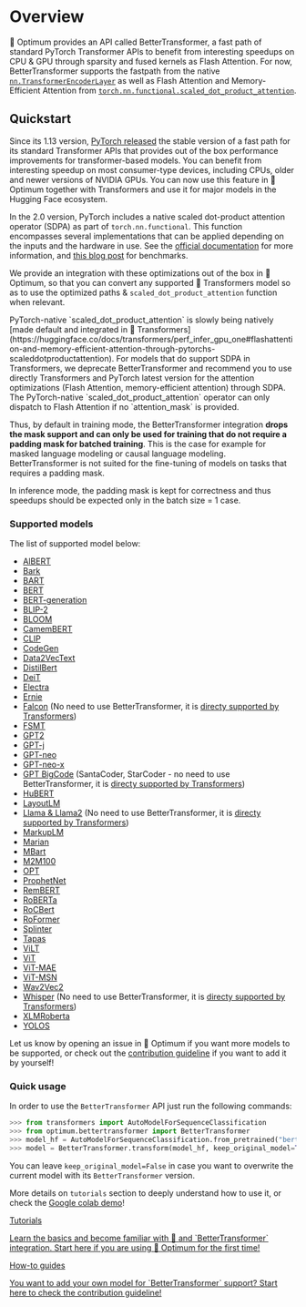 <!--Copyright 2022 The HuggingFace Team. All rights reserved.

Licensed under the Apache License, Version 2.0 (the "License"); you may not use this file except in compliance with
the License. You may obtain a copy of the License at

http://www.apache.org/licenses/LICENSE-2.0

Unless required by applicable law or agreed to in writing, software distributed under the License is distributed on
an "AS IS" BASIS, WITHOUT WARRANTIES OR CONDITIONS OF ANY KIND, either express or implied. See the License for the
specific language governing permissions and limitations under the License.
-->

# Overview

🤗 Optimum provides an API called BetterTransformer, a fast path of standard PyTorch Transformer APIs to benefit from interesting speedups on CPU & GPU through sparsity and fused kernels as Flash Attention. For now, BetterTransformer supports the fastpath from the native [`nn.TransformerEncoderLayer`](https://pytorch.org/blog/a-better-transformer-for-fast-transformer-encoder-inference/) as well as Flash Attention and Memory-Efficient Attention from [`torch.nn.functional.scaled_dot_product_attention`](https://pytorch.org/docs/master/generated/torch.nn.functional.scaled_dot_product_attention.html).

## Quickstart

Since its 1.13 version, [PyTorch released](https://pytorch.org/blog/PyTorch-1.13-release/) the stable version of a fast path for its standard Transformer APIs that provides out of the box performance improvements for transformer-based models. You can benefit from interesting speedup on most consumer-type devices, including CPUs, older and newer versions of NVIDIA GPUs.
You can now use this feature in 🤗 Optimum together with Transformers and use it for major models in the Hugging Face ecosystem.

In the 2.0 version, PyTorch includes a native scaled dot-product attention operator (SDPA) as part of `torch.nn.functional`. This function encompasses several implementations that can be applied depending on the inputs and the hardware in use. See the [official documentation](https://pytorch.org/docs/master/generated/torch.nn.functional.scaled_dot_product_attention) for more information, and [this blog post](https://pytorch.org/blog/out-of-the-box-acceleration/) for benchmarks.

We provide an integration with these optimizations out of the box in 🤗 Optimum, so that you can convert any supported 🤗 Transformers model so as to use the optimized paths & `scaled_dot_product_attention` function when relevant.

<Tip warning={true}>
PyTorch-native `scaled_dot_product_attention` is slowly being natively [made default and integrated in 🤗 Transformers](https://huggingface.co/docs/transformers/perf_infer_gpu_one#flashattention-and-memory-efficient-attention-through-pytorchs-scaleddotproductattention). For models that do support SDPA in Transformers, we deprecate BetterTransformer and recommend you to use directly Transformers and PyTorch latest version for the attention optimizations (Flash Attention, memory-efficient attention) through SDPA.
</Tip>

<Tip warning={true}>
The PyTorch-native `scaled_dot_product_attention` operator can only dispatch to Flash Attention if no `attention_mask` is provided.

Thus, by default in training mode, the BetterTransformer integration **drops the mask support and can only be used for training that do not require a padding mask for batched training**. This is the case for example for masked language modeling or causal language modeling. BetterTransformer is not suited for the fine-tuning of models on tasks that requires a padding mask.

In inference mode, the padding mask is kept for correctness and thus speedups should be expected only in the batch size = 1 case.
</Tip>

### Supported models

The list of supported model below:

- [AlBERT](https://arxiv.org/abs/1909.11942)
- [Bark](https://github.com/suno-ai/bark)
- [BART](https://arxiv.org/abs/1910.13461)
- [BERT](https://arxiv.org/abs/1810.04805)
- [BERT-generation](https://arxiv.org/abs/1907.12461)
- [BLIP-2](https://arxiv.org/abs/2301.12597)
- [BLOOM](https://arxiv.org/abs/2211.05100)
- [CamemBERT](https://arxiv.org/abs/1911.03894)
- [CLIP](https://arxiv.org/abs/2103.00020)
- [CodeGen](https://arxiv.org/abs/2203.13474)
- [Data2VecText](https://arxiv.org/abs/2202.03555)
- [DistilBert](https://arxiv.org/abs/1910.01108)
- [DeiT](https://arxiv.org/abs/2012.12877)
- [Electra](https://arxiv.org/abs/2003.10555)
- [Ernie](https://arxiv.org/abs/1904.09223)
- [Falcon](https://arxiv.org/abs/2306.01116) (No need to use BetterTransformer, it is [directy supported by Transformers](https://huggingface.co/docs/transformers/perf_infer_gpu_one#flashattention-and-memory-efficient-attention-through-pytorchs-scaleddotproductattention))
- [FSMT](https://arxiv.org/abs/1907.06616)
- [GPT2](https://d4mucfpksywv.cloudfront.net/better-language-models/language_models_are_unsupervised_multitask_learners.pdf)
- [GPT-j](https://huggingface.co/EleutherAI/gpt-j-6B)
- [GPT-neo](https://github.com/EleutherAI/gpt-neo)
- [GPT-neo-x](https://arxiv.org/abs/2204.06745)
- [GPT BigCode](https://arxiv.org/abs/2301.03988) (SantaCoder, StarCoder - no need to use BetterTransformer, it is [directy supported by Transformers](https://huggingface.co/docs/transformers/perf_infer_gpu_one#flashattention-and-memory-efficient-attention-through-pytorchs-scaleddotproductattention))
- [HuBERT](https://arxiv.org/pdf/2106.07447.pdf)
- [LayoutLM](https://arxiv.org/abs/1912.13318)
- [Llama & Llama2](https://arxiv.org/abs/2302.13971) (No need to use BetterTransformer, it is [directy supported by Transformers](https://huggingface.co/docs/transformers/perf_infer_gpu_one#flashattention-and-memory-efficient-attention-through-pytorchs-scaleddotproductattention))
- [MarkupLM](https://arxiv.org/abs/2110.08518)
- [Marian](https://arxiv.org/abs/1804.00344)
- [MBart](https://arxiv.org/abs/2001.08210)
- [M2M100](https://arxiv.org/abs/2010.11125)
- [OPT](https://arxiv.org/abs/2205.01068)
- [ProphetNet](https://arxiv.org/abs/2001.04063)
- [RemBERT](https://arxiv.org/abs/2010.12821)
- [RoBERTa](https://arxiv.org/abs/1907.11692)
- [RoCBert](https://aclanthology.org/2022.acl-long.65.pdf)
- [RoFormer](https://arxiv.org/abs/2104.09864)
- [Splinter](https://arxiv.org/abs/2101.00438)
- [Tapas](https://arxiv.org/abs/2211.06550)
- [ViLT](https://arxiv.org/abs/2102.03334)
- [ViT](https://arxiv.org/abs/2010.11929)
- [ViT-MAE](https://arxiv.org/abs/2111.06377)
- [ViT-MSN](https://arxiv.org/abs/2204.07141)
- [Wav2Vec2](https://arxiv.org/abs/2006.11477)
- [Whisper](https://cdn.openai.com/papers/whisper.pdf) (No need to use BetterTransformer, it is [directy supported by Transformers](https://huggingface.co/docs/transformers/perf_infer_gpu_one#flashattention-and-memory-efficient-attention-through-pytorchs-scaleddotproductattention))
- [XLMRoberta](https://arxiv.org/abs/1911.02116)
- [YOLOS](https://arxiv.org/abs/2106.00666)

Let us know by opening an issue in 🤗 Optimum if you want more models to be supported, or check out the [contribution guideline](https://huggingface.co/docs/optimum/bettertransformer/tutorials/contribute) if you want to add it by yourself!

### Quick usage

In order to use the `BetterTransformer` API just run the following commands:

```python
>>> from transformers import AutoModelForSequenceClassification
>>> from optimum.bettertransformer import BetterTransformer
>>> model_hf = AutoModelForSequenceClassification.from_pretrained("bert-base-cased")
>>> model = BetterTransformer.transform(model_hf, keep_original_model=True)
```
You can leave `keep_original_model=False` in case you want to overwrite the current model with its `BetterTransformer` version.

More details on `tutorials` section to deeply understand how to use it, or check the [Google colab demo](https://colab.research.google.com/drive/1Lv2RCG_AT6bZNdlL1oDDNNiwBBuirwI-?usp=sharing)!


<div class="mt-10">
  <div class="w-full flex flex-col space-y-4 md:space-y-0 md:grid md:grid-cols-2 md:gap-y-4 md:gap-x-5">
    <a class="!no-underline border dark:border-gray-700 p-5 rounded-lg shadow hover:shadow-lg" href="./tutorials/convert"
      ><div class="w-full text-center bg-gradient-to-br from-blue-400 to-blue-500 rounded-lg py-1.5 font-semibold mb-5 text-white text-lg leading-relaxed">Tutorials</div>
      <p class="text-gray-700">Learn the basics and become familiar with 🤗 and `BetterTransformer` integration. Start here if you are using 🤗 Optimum for the first time!</p>
    </a>
    <a class="!no-underline border dark:border-gray-700 p-5 rounded-lg shadow hover:shadow-lg" href="./tutorials/contribute"
      ><div class="w-full text-center bg-gradient-to-br from-indigo-400 to-indigo-500 rounded-lg py-1.5 font-semibold mb-5 text-white text-lg leading-relaxed">How-to guides</div>
      <p class="text-gray-700">You want to add your own model for `BetterTransformer` support? Start here to check the contribution guideline!</p>
    </a>
  </div>
</div>
